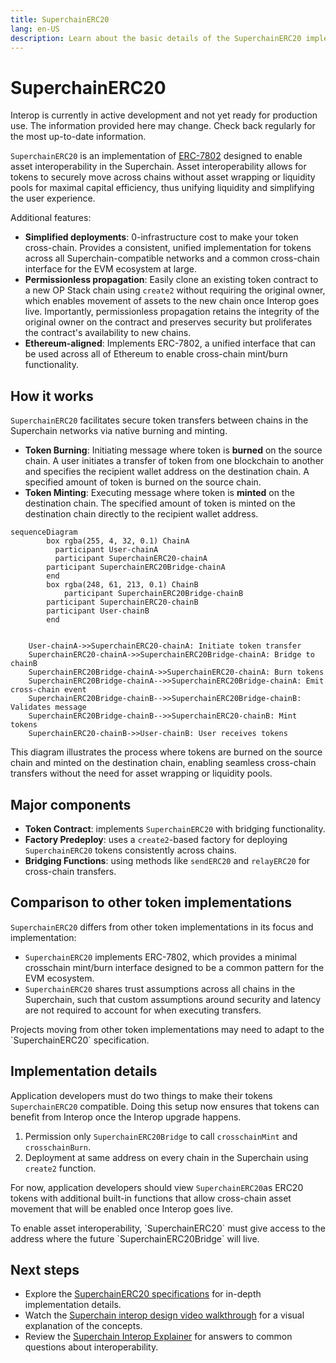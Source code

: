 ```yaml
---
title: SuperchainERC20
lang: en-US
description: Learn about the basic details of the SuperchainERC20 implementation.
---
```



# SuperchainERC20

<Callout>
  Interop is currently in active development and not yet ready for production use. The information provided here may change. Check back regularly for the most up-to-date information.
</Callout>

`SuperchainERC20` is an implementation of [ERC-7802](https://ethereum-magicians.org/t/erc-7802-crosschain-token-interface/21508) designed to enable asset interoperability in the Superchain.
Asset interoperability allows for tokens to securely move across chains without asset wrapping or liquidity pools for maximal capital efficiency, thus unifying liquidity and simplifying the user experience.

Additional features:

*   **Simplified deployments**: 0-infrastructure cost to make your token cross-chain. Provides a consistent, unified implementation for tokens across all Superchain-compatible networks and a common cross-chain interface for the EVM ecosystem at large.
*   **Permissionless propagation**: Easily clone an existing token contract to a new OP Stack chain using `create2` without requiring the original owner, which enables movement of assets to the new chain once Interop goes live. Importantly, permissionless propagation retains the integrity of the original owner on the contract and preserves security but proliferates the contract's availability to new chains.
*   **Ethereum-aligned**: Implements ERC-7802, a unified interface that can be used across all of Ethereum to enable cross-chain mint/burn functionality.

## How it works

`SuperchainERC20` facilitates secure token transfers between chains in the Superchain networks via native burning and minting.

*   **Token Burning**: Initiating message where token is **burned** on the source chain. A user initiates a transfer of token from one blockchain to another and specifies the recipient wallet address on the destination chain. A specified amount of token is burned on the source chain.
*   **Token Minting**: Executing message where token is **minted** on the destination chain. The specified amount of token is minted on the destination chain directly to the recipient wallet address.

```mermaid
sequenceDiagram
		box rgba(255, 4, 32, 0.1) ChainA
		  participant User-chainA
		  participant SuperchainERC20-chainA
	    participant SuperchainERC20Bridge-chainA
		end
		box rgba(248, 61, 213, 0.1) ChainB
			participant SuperchainERC20Bridge-chainB
	    participant SuperchainERC20-chainB
	    participant User-chainB
		end
  
    
    User-chainA->>SuperchainERC20-chainA: Initiate token transfer
    SuperchainERC20-chainA->>SuperchainERC20Bridge-chainA: Bridge to chainB
    SuperchainERC20Bridge-chainA->>SuperchainERC20-chainA: Burn tokens
    SuperchainERC20Bridge-chainA-->>SuperchainERC20Bridge-chainA: Emit cross-chain event
    SuperchainERC20Bridge-chainB-->>SuperchainERC20Bridge-chainB: Validates message
    SuperchainERC20Bridge-chainB-->>SuperchainERC20-chainB: Mint tokens
    SuperchainERC20-chainB->>User-chainB: User receives tokens
```

This diagram illustrates the process where tokens are burned on the source chain and minted on the destination chain, enabling seamless cross-chain transfers without the need for asset wrapping or liquidity pools.

## Major components

*   **Token Contract**: implements `SuperchainERC20` with bridging functionality.
*   **Factory Predeploy**: uses a `create2`-based factory for deploying `SuperchainERC20` tokens consistently across chains.
*   **Bridging Functions**: using methods like `sendERC20` and `relayERC20` for cross-chain transfers.

## Comparison to other token implementations

`SuperchainERC20` differs from other token implementations in its focus and implementation:

*   `SuperchainERC20` implements ERC-7802, which provides a minimal crosschain mint/burn interface designed to be a common pattern for the EVM ecosystem.
*   `SuperchainERC20` shares trust assumptions across all chains in the Superchain, such that custom assumptions around security and latency are not required to account for when executing transfers.

<Callout type="info">
  Projects moving from other token implementations may need to adapt to the `SuperchainERC20` specification.
</Callout>

## Implementation details

Application developers must do two things to make their tokens `SuperchainERC20` compatible. Doing this setup now ensures that tokens can benefit from Interop once the Interop upgrade happens.

1.  Permission only `SuperchainERC20Bridge` to call `crosschainMint` and `crosschainBurn`.
2.  Deployment at same address on every chain in the Superchain using `create2` function.

For now, application developers should view `SuperchainERC20`as ERC20 tokens with additional built-in functions that allow cross-chain asset movement that will be enabled once Interop goes live.

<Callout type="warning">
  To enable asset interoperability, `SuperchainERC20` must give access to the address where the future `SuperchainERC20Bridge` will live.
</Callout>

## Next steps

*   Explore the [SuperchainERC20 specifications](https://specs.optimism.io/interop/token-bridging.html) for in-depth implementation details.
*   Watch the [Superchain interop design video walkthrough](https://www.youtube.com/watch?v=FKc5RgjtGes) for a visual explanation of the concepts.
*   Review the [Superchain Interop Explainer](explainer) for answers to common questions about interoperability.
